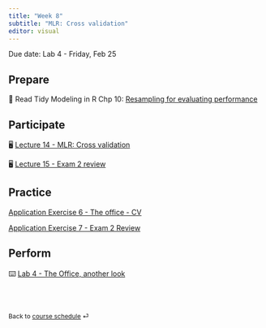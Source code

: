 ```yaml
---
title: "Week 8"
subtitle: "MLR: Cross validation"
editor: visual
---
```


::: callout-important
Due date: Lab 4 - Friday, Feb 25
:::

## Prepare

📖 Read Tidy Modeling in R Chp 10: [Resampling for evaluating performance](https://www.tmwr.org/resampling.html)

## Participate

🖥️ [Lecture 14 - MLR: Cross validation](/slides/lec-14.html)

🖥️ [Lecture 15 - Exam 2 review](/slides/lec-15.html)

## Practice

[Application Exercise 6 - The office - CV](/ae/ae-6-the-office-cv.html)

[Application Exercise 7 - Exam 2 Review](/ae/ae-7-exam-2-review.html)

## Perform

⌨️ [Lab 4 - The Office, another look](labs/lab-4.html)

<br><br>

::: {style="font-size: 0.875em;"}
Back to [course schedule](/ "Course schedule") ⏎
:::
